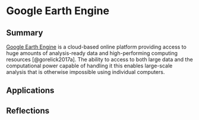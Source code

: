 # Google Earth Engine

## Summary

[Google Earth Engine](https://earthengine.google.com/) is a cloud-based online platform providing access to huge amounts of analysis-ready data and high-performing computing resources [@gorelick2017a].
The ability to access to both large data and the computational power capable of handling it this enables large-scale analysis that is otherwise impossible using individual computers.


## Applications



## Reflections


